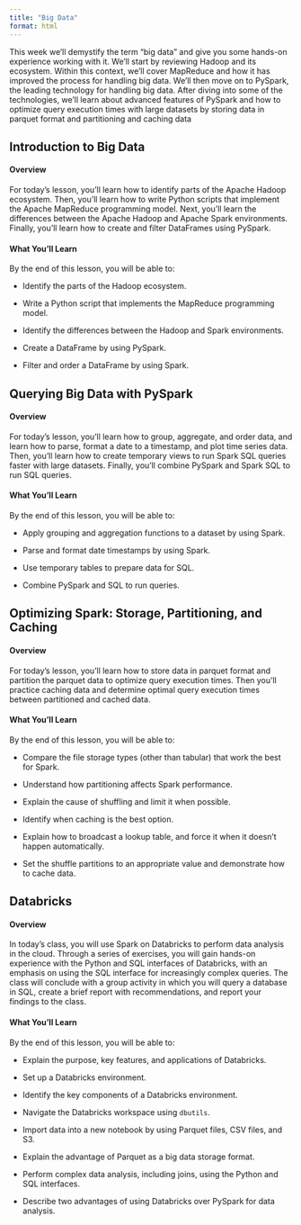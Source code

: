 ```yaml
---
title: "Big Data"
format: html
---
```


This week we'll demystify the term “big data” and give you some hands-on experience working with it. We'll start by reviewing Hadoop and its ecosystem. Within this context, we'll cover MapReduce and how it has improved the process for handling big data. We'll then move on to PySpark, the leading technology for handling big data. After diving into some of the technologies, we'll learn about advanced features of PySpark and how to optimize query execution times with large datasets by storing data in parquet format and partitioning and caching data


## Introduction to Big Data

#### Overview

For today's lesson, you'll learn how to identify parts of the Apache Hadoop ecosystem. Then, you’ll learn how to write Python scripts that implement the Apache MapReduce programming model. Next, you'll learn the differences between the Apache Hadoop and Apache Spark environments. Finally, you'll learn how to create and filter DataFrames using PySpark.

#### What You'll Learn

By the end of this lesson, you will be able to:

- Identify the parts of the Hadoop ecosystem.

- Write a Python script that implements the MapReduce programming model.

- Identify the differences between the Hadoop and Spark environments.

- Create a DataFrame by using PySpark.

- Filter and order a DataFrame by using Spark.

## Querying Big Data with PySpark

#### Overview

For today's lesson, you'll learn how to group, aggregate, and order data, and learn how to parse, format a date to a timestamp, and plot time series data. Then, you'll learn how to create temporary views to run Spark SQL queries faster with large datasets. Finally, you'll combine PySpark and Spark SQL to run SQL queries.

#### What You'll Learn

By the end of this lesson, you will be able to:

- Apply grouping and aggregation functions to a dataset by using Spark.

- Parse and format date timestamps by using Spark.

- Use temporary tables to prepare data for SQL.

- Combine PySpark and SQL to run queries.

## Optimizing Spark: Storage, Partitioning, and Caching

#### Overview

For today's lesson, you'll learn how to store data in parquet format and partition the parquet data to optimize query execution times. Then you'll practice caching data and determine optimal query execution times between partitioned and cached data.

#### What You'll Learn

By the end of this lesson, you will be able to:

- Compare the file storage types (other than tabular) that work the best for Spark.

- Understand how partitioning affects Spark performance.

- Explain the cause of shuffling and limit it when possible.

- Identify when caching is the best option.

- Explain how to broadcast a lookup table, and force it when it doesn't happen automatically.

- Set the shuffle partitions to an appropriate value and demonstrate how to cache data.

## Databricks

#### Overview

In today's class, you will use Spark on Databricks to perform data analysis in the cloud. Through a series of exercises, you will gain hands-on experience with the Python and SQL interfaces of Databricks, with an emphasis on using the SQL interface for increasingly complex queries. The class will conclude with a group activity in which you will query a database in SQL, create a brief report with recommendations, and report your findings to the class.

#### What You'll Learn

By the end of this lesson, you will be able to:

- Explain the purpose, key features, and applications of Databricks.

- Set up a Databricks environment.

- Identify the key components of a Databricks environment.

- Navigate the Databricks workspace using `dbutils`.

- Import data into a new notebook by using Parquet files, CSV files, and S3.

- Explain the advantage of Parquet as a big data storage format.

- Perform complex data analysis, including joins, using the Python and SQL interfaces.

- Describe two advantages of using Databricks over PySpark for data analysis.
